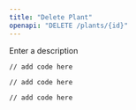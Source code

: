 ```yaml
---
title: "Delete Plant"
openapi: "DELETE /plants/{id}"
---
```


<ResponseField name="response" type="string">
  Enter a description
</ResponseField>

<RequestExample>

``` filename
// add code here
```

</RequestExample>

<ResponseExample>

``` filename
// add code here
```

</ResponseExample>

<RequestExample>

``` filename
// add code here
```

</RequestExample>